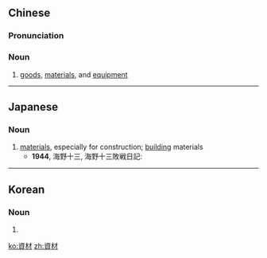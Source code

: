 {{also|资材}}
==Chinese==
{{zh-forms|s=资材}}

===Pronunciation===
{{zh-pron
|m=zīcái
|c=zi1 coi4
|mn=qz:chir-châi/xm,zz:chu-châi
|cat=noun
}}

===Noun===
{{zh-noun}}

# [[good]]s, [[material]]s, and [[equipment]]

----

==Japanese==
{{ja-kanjitab|し|ざい|yomi=on}}

===Noun===
{{ja-noun|しざい}}

# [[material]]s, especially for construction; [[building]] materials
#* '''1944''', 海野十三, 海野十三敗戦日記:
#*: {{ja-usex|尚もし家屋が倒壊すれば、その'''資材'''を使って、地下家屋を建てる事にすればよろしい。|なお もし かおく が とうかい すれば、 その '''しざい''' を つかって、 ちか かおく を たてる こと に すれば よろし.い。|Also, if a house is destroyed, another house should be built underground using the same materials.}}

----

==Korean==
{{ko-hanjatab}}

===Noun===
{{ko-noun|hangeul=자재}}

# {{hanja form of|자재|materials}}

[[ko:資材]]
[[zh:資材]]